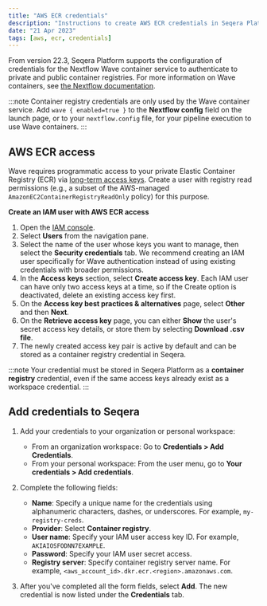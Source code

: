 ```yaml
---
title: "AWS ECR credentials"
description: "Instructions to create AWS ECR credentials in Seqera Platform."
date: "21 Apr 2023"
tags: [aws, ecr, credentials]
---
```


From version 22.3, Seqera Platform supports the configuration of credentials for the Nextflow Wave container service to authenticate to private and public container registries. For more information on Wave containers, see [the Nextflow documentation](https://www.nextflow.io/docs/latest/wave.html).

:::note
Container registry credentials are only used by the Wave container service. Add `wave { enabled=true }` to the **Nextflow config** field on the launch page, or to your `nextflow.config` file, for your pipeline execution to use Wave containers.
:::

## AWS ECR access

Wave requires programmatic access to your private Elastic Container Registry (ECR) via [long-term access keys](https://docs.aws.amazon.com/general/latest/gr/aws-sec-cred-types.html#create-long-term-access-keys). Create a user with registry read permissions (e.g., a subset of the AWS-managed `AmazonEC2ContainerRegistryReadOnly` policy) for this purpose.

**Create an IAM user with AWS ECR access**

1.  Open the [IAM console](https://console.aws.amazon.com/iam/).
1.  Select **Users** from the navigation pane.
1.  Select the name of the user whose keys you want to manage, then select the **Security credentials** tab. We recommend creating an IAM user specifically for Wave authentication instead of using existing credentials with broader permissions.
1.  In the **Access keys** section, select **Create access key**. Each IAM user can have only two access keys at a time, so if the Create option is deactivated, delete an existing access key first.
1.  On the **Access key best practices & alternatives** page, select **Other** and then **Next**.
1.  On the **Retrieve access key** page, you can either **Show** the user's secret access key details, or store them by selecting **Download .csv file**.
1.  The newly created access key pair is active by default and can be stored as a container registry credential in Seqera.

:::note
Your credential must be stored in Seqera Platform as a **container registry** credential, even if the same access keys already exist as a workspace credential.
:::

## Add credentials to Seqera

1.  Add your credentials to your organization or personal workspace:
    - From an organization workspace: Go to **Credentials > Add Credentials**.
    - From your personal workspace: From the user menu, go to **Your credentials > Add credentials**.

1.  Complete the following fields:

    - **Name**: Specify a unique name for the credentials using alphanumeric characters, dashes, or underscores. For example, `my-registry-creds`.
    - **Provider**: Select **Container registry**.
    - **User name**: Specify your IAM user access key ID. For example, `AKIAIOSFODNN7EXAMPLE`.
    - **Password**: Specify your IAM user secret access.
    - **Registry server**: Specify container registry server name. For example, `<aws_account_id>.dkr.ecr.<region>.amazonaws.com`.

1.  After you've completed all the form fields, select **Add**. The new credential is now listed under the **Credentials** tab.
